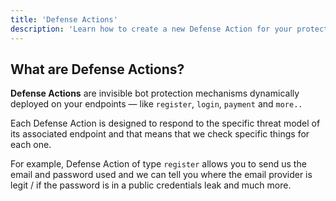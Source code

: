 ```yaml
---
title: 'Defense Actions'
description: 'Learn how to create a new Defense Action for your protected endpoints.'
---
```



## What are Defense Actions?

**Defense Actions** are invisible bot protection mechanisms dynamically deployed on your endpoints — like `register`, `login`, `payment` and `more..`

Each Defense Action is designed to respond to the specific threat model of its associated endpoint and that means that we check specific things for each one.

For example, Defense Action of type `register` allows you to send us the email and password used and we can tell you where the email provider is legit / if the password is in a public credentials leak and much more.
